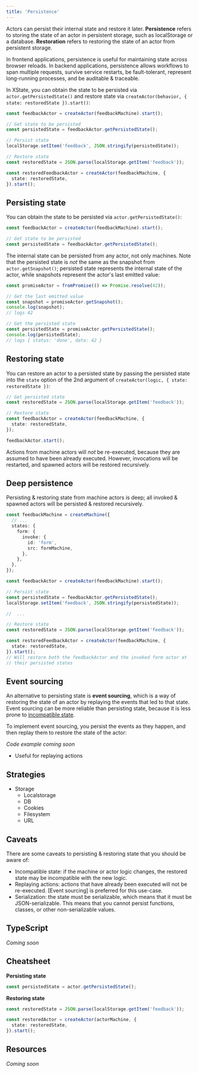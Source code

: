 ```yaml
---
title: 'Persistence'
---
```


Actors can persist their internal state and restore it later. **Persistence** refers to storing the state of an actor in persistent storage, such as localStorage or a database. **Restoration** refers to restoring the state of an actor from persistent storage.

In frontend applications, persistence is useful for maintaining state across browser reloads. In backend applications, persistence allows workflows to span multiple requests, survive service restarts, be fault-tolerant, represent long-running processes, and be auditable & traceable.

In XState, you can obtain the state to be persisted via `actor.getPersistedState()` and restore state via `createActor(behavior, { state: restoredState }).start()`:

```ts
const feedbackActor = createActor(feedbackMachine).start();

// Get state to be persisted
const persistedState = feedbackActor.getPersistedState();

// Persist state
localStorage.setItem('feedback', JSON.stringify(persistedState));

// Restore state
const restoredState = JSON.parse(localStorage.getItem('feedback'));

const restoredFeedbackActor = createActor(feedbackMachine, {
  state: restoredState,
}).start();
```

## Persisting state

You can obtain the state to be persisted via `actor.getPersistedState()`:

```ts
const feedbackActor = createActor(feedbackMachine).start();

// Get state to be persisted
const persistedState = feedbackActor.getPersistedState();
```

The internal state can be persisted from any actor, not only machines. Note that the persisted state is _not_ the same as the snapshot from `actor.getSnapshot()`; persisted state represents the internal state of the actor, while snapshots represent the actor's last emitted value:

```ts
const promiseActor = fromPromise(() => Promise.resolve(42));

// Get the last emitted value
const snapshot = promiseActor.getSnapshot();
console.log(snapshot);
// logs 42

// Get the persisted state
const persistedState = promiseActor.getPersistedState();
console.log(persistedState);
// logs { status: 'done', data: 42 }
```

## Restoring state

You can restore an actor to a persisted state by passing the persisted state into the `state` option of the 2nd argument of `createActor(logic, { state: restoredState })`:

```ts
// Get persisted state
const restoredState = JSON.parse(localStorage.getItem('feedback'));

// Restore state
const feedbackActor = createActor(feedbackMachine, {
  state: restoredState,
});

feedbackActor.start();
```

Actions from machine actors will _not_ be re-executed, because they are assumed to have been already executed. However, invocations will be restarted, and spawned actors will be restored recursively.

## Deep persistence

Persisting & restoring state from machine actors is deep; all invoked & spawned actors will be persisted & restored recursively.

```ts
const feedbackMachine = createMachine({
  // ...
  states: {
    form: {
      invoke: {
        id: 'form',
        src: formMachine,
      },
    },
  },
});

const feedbackActor = createActor(feedbackMachine).start();

// Persist state
const persistedState = feedbackActor.getPersistedState();
localStorage.setItem('feedback', JSON.stringify(persistedState));

//  ...

// Restore state
const restoredState = JSON.parse(localStorage.getItem('feedback'));

const restoredFeedbackActor = createActor(feedbackMachine, {
  state: restoredState,
}).start();
// Will restore both the feedbackActor and the invoked form actor at
// their persisted states
```

## Event sourcing

An alternative to persisting state is **event sourcing**, which is a way of restoring the state of an actor by replaying the events that led to that state. Event sourcing can be more reliable than persisting state, because it is less prone to [incompatible state](#caveats).

To implement event sourcing, you persist the events as they happen, and then replay them to restore the state of the actor:

_Code example coming soon_

- Useful for replaying actions

## Strategies

- Storage
  - Localstorage
  - DB
  - Cookies
  - Filesystem
  - URL

## Caveats

There are some caveats to persisting & restoring state that you should be aware of:

- Incompatible state: if the machine or actor logic changes, the restored state may be incompatible with the new logic.
- Replaying actions: actions that have already been executed will not be re-executed. [Event sourcing] is preferred for this use-case.
- Serialization: the state must be serializable, which means that it must be JSON-serializable. This means that you cannot persist functions, classes, or other non-serializable values.

## TypeScript

_Coming soon_

## Cheatsheet

**Persisting state**

```ts
const persistedState = actor.getPersistedState();
```

**Restoring state**

```ts
const restoredState = JSON.parse(localStorage.getItem('feedback'));

const restoredActor = createActor(actorMachine, {
  state: restoredState,
}).start();
```

## Resources

_Coming soon_
